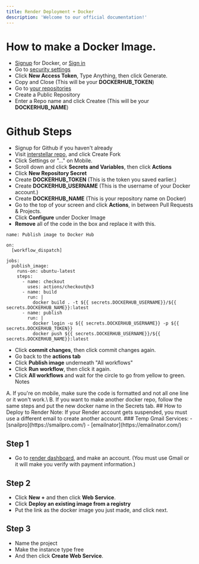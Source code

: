 ```yaml
---
title: Render Deployment + Docker
description: 'Welcome to our official documentation!'
---
```

# How to make a Docker Image.
- [Signup](https://hub.docker.com/signup) for Docker, or [Sign in](https://hub.docker.com/login)
- Go to [security settings](https://hub.docker.com/settings/security)
- Click **New Access Token**, Type Anything, then click Generate.
- Copy and Close (This will be your **DOCKERHUB_TOKEN**)
- Go to [your repositories](https://hub.docker.com/repositories/)
- Create a Public Repository
- Enter a Repo name and click Createe (This will be your **DOCKERHUB_NAME**)
# Github Steps
- Signup for Github if you haven't already
- Visit [interstellar repo](https://github.com/InterstellarNetwork/Interstellar/fork), and click Create Fork
- Click Settings or "..." on Mobile.
- Scroll down and click **Secrets and Variables**, then click **Actions**
- Click **New Repository Secret**
- Create **DOCKERHUB_TOKEN** (This is the token you saved earlier.)
- Create **DOCKERHUB_USERNAME** (This is the username of your Docker account.)
- Create **DOCKERHUB_NAME** (This is your repository name on Docker)
- Go to the top of your screen and click **Actions**, in between Pull Requests & Projects.
- Click **Configure** under Docker Image
- **Remove** all of the code in the box and replace it with this.
```
name: Publish image to Docker Hub

on:
  [workflow_dispatch]

jobs:
  publish_image:
    runs-on: ubuntu-latest
    steps:
      - name: checkout
        uses: actions/checkout@v3
      - name: build
        run: |
          docker build . -t ${{ secrets.DOCKERHUB_USERNAME}}/${{ secrets.DOCKERHUB_NAME}}:latest
      - name: publish
        run: |
          docker login -u ${{ secrets.DOCKERHUB_USERNAME}} -p ${{ secrets.DOCKERHUB_TOKEN}}
          docker push ${{ secrets.DOCKERHUB_USERNAME}}/${{ secrets.DOCKERHUB_NAME}}:latest
```
- Click **commit changes**, then click commit changes again.
- Go back to the **actions tab**
- Click **Publish image** underneath "All workflows"
- Click **Run workflow**, then click it again.
- Click **All workflows** and wait for the circle to go from yellow to green.
Notes
<Warning>
A. If you're on mobile, make sure the code is formatted and not all one line or it won't work.\
B. If you want to make another docker repo, follow the same steps and put the new docker name in the Secrets tab. 
</Warning>
## How to Deploy to Render
<Warning>Note: If your Render account gets suspended, you must use a different email to create another account.</Warning>
### Temp Gmail Services:
- [snailpro](https://smailpro.com/)
- [emailnator](https://emailnator.com/)

## Step 1
- Go to [render dashboard](https://dashboard.render.com/), and make an account. (You must use Gmail or it will make you verify with payment information.)

## Step 2
- Click **New +** and then click **Web Service**.
- Click **Deploy an existing image from a registry**
- Put the link as the docker image you just made, and click next.

## Step 3
- Name the project
- Make the instance type free
- And then click **Create Web Service**.